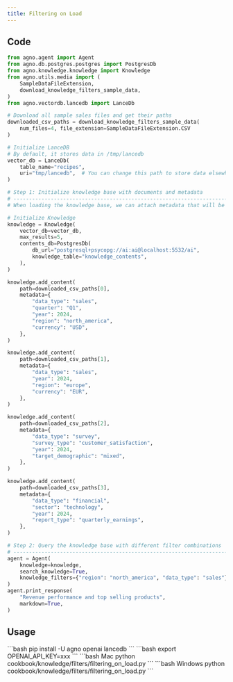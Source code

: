 ```yaml
---
title: Filtering on Load
---
```


## Code

```python
from agno.agent import Agent
from agno.db.postgres.postgres import PostgresDb
from agno.knowledge.knowledge import Knowledge
from agno.utils.media import (
    SampleDataFileExtension,
    download_knowledge_filters_sample_data,
)
from agno.vectordb.lancedb import LanceDb

# Download all sample sales files and get their paths
downloaded_csv_paths = download_knowledge_filters_sample_data(
    num_files=4, file_extension=SampleDataFileExtension.CSV
)

# Initialize LanceDB
# By default, it stores data in /tmp/lancedb
vector_db = LanceDb(
    table_name="recipes",
    uri="tmp/lancedb",  # You can change this path to store data elsewhere
)

# Step 1: Initialize knowledge base with documents and metadata
# ------------------------------------------------------------------------------
# When loading the knowledge base, we can attach metadata that will be used for filtering

# Initialize Knowledge
knowledge = Knowledge(
    vector_db=vector_db,
    max_results=5,
    contents_db=PostgresDb(
        db_url="postgresql+psycopg://ai:ai@localhost:5532/ai",
        knowledge_table="knowledge_contents",
    ),
)

knowledge.add_content(
    path=downloaded_csv_paths[0],
    metadata={
        "data_type": "sales",
        "quarter": "Q1",
        "year": 2024,
        "region": "north_america",
        "currency": "USD",
    },
)

knowledge.add_content(
    path=downloaded_csv_paths[1],
    metadata={
        "data_type": "sales",
        "year": 2024,
        "region": "europe",
        "currency": "EUR",
    },
)

knowledge.add_content(
    path=downloaded_csv_paths[2],
    metadata={
        "data_type": "survey",
        "survey_type": "customer_satisfaction",
        "year": 2024,
        "target_demographic": "mixed",
    },
)

knowledge.add_content(
    path=downloaded_csv_paths[3],
    metadata={
        "data_type": "financial",
        "sector": "technology",
        "year": 2024,
        "report_type": "quarterly_earnings",
    },
)

# Step 2: Query the knowledge base with different filter combinations
# ------------------------------------------------------------------------------
agent = Agent(
    knowledge=knowledge,
    search_knowledge=True,
    knowledge_filters={"region": "north_america", "data_type": "sales"},
)
agent.print_response(
    "Revenue performance and top selling products",
    markdown=True,
)
```

## Usage

<Steps>
  <Step title="Install libraries">
    ```bash
    pip install -U agno openai lancedb
    ```
  </Step>       
  <Step title="Set environment variables">
    ```bash
    export OPENAI_API_KEY=xxx
    ```
  </Step>

  <Step title="Run the example">
    <CodeGroup>
    ```bash Mac
    python cookbook/knowledge/filters/filtering_on_load.py
    ```
    ```bash Windows
    python cookbook/knowledge/filters/filtering_on_load.py
    ```
    </CodeGroup>
  </Step>
</Steps>    